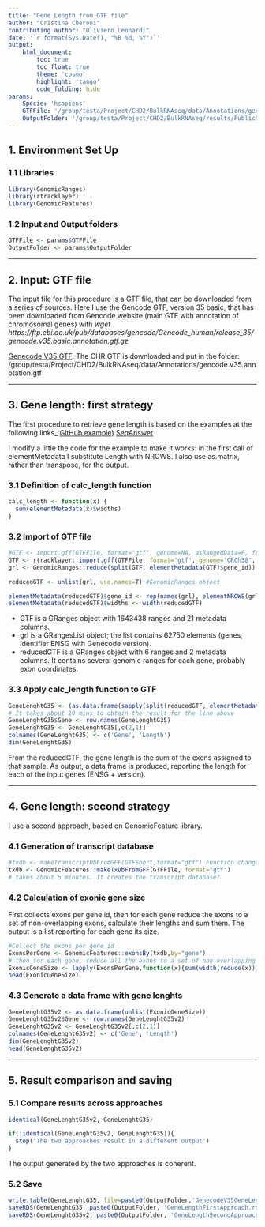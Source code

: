 ```yaml
---
title: "Gene Length from GTF file"
author: "Cristina Cheroni"
contributing author: "Oliviero Leonardi"
date: '`r format(Sys.Date(), "%B %d, %Y")`'
output:
    html_document:
        toc: true
        toc_float: true
        theme: 'cosmo'
        highlight: 'tango'
        code_folding: hide
params:
    Specie: 'hsapiens'
    GTFFile: '/group/testa/Project/CHD2/BulkRNAseq/data/Annotations/gencode.v35.annotation.gtf'
    OutputFolder: '/group/testa/Project/CHD2/BulkRNAseq/results/PublicRepo/0b.GeneLength/Output/'
---
```


## 1. Environment Set Up

### 1.1 Libraries

```r
library(GenomicRanges)
library(rtracklayer)
library(GenomicFeatures)
```


### 1.2 Input and Output folders 

```r
GTFFile <- params$GTFFile
OutputFolder <- params$OutputFolder
```

****

## 2. Input: GTF file

The input file for this procedure is a GTF file, that can be downloaded from a series of sources. Here I use the Gencode GTF, version 35 basic, that has been downloaded from Gencode website (main GTF with annotation of chromosomal genes) with *wget https://ftp.ebi.ac.uk/pub/databases/gencode/Gencode_human/release_35/gencode.v35.basic.annotation.gtf.gz*

[Genecode V35 GTF](https://www.gencodegenes.org/human/release_35.html). The CHR GTF is downloaded and put in the folder: 
/group/testa/Project/CHD2/BulkRNAseq/data/Annotations/gencode.v35.annotation.gtf


****

## 3. Gene length: first strategy

The first procedure to retrieve gene length is based on the examples at the following links_
[GitHub example)](https://github.com/dpryan79/Answers/blob/master/SEQanswers_42420/GTF2LengthGC.R)
[SeqAnswer](http://seqanswers.com/forums/archive/index.php/t-39797.html)

I modify a little the code for the example to make it works: in the first call of elementMetadata I substitute Length with NROWS. I also use as.matrix, rather than transpose, for the output. 

### 3.1 Definition of calc_length function

```r
calc_length <- function(x) {
  sum(elementMetadata(x)$widths)
}
```

### 3.2 Import of GTF file 

```r
#GTF <- import.gff(GTFFile, format="gtf", genome=NA, asRangedData=F, feature.type="exon")
GTF <- rtracklayer::import.gff(GTFFile, format='gtf', genome='GRCh38', feature.type='exon')
grl <- GenomicRanges::reduce(split(GTF, elementMetadata(GTF)$gene_id))

reducedGTF <- unlist(grl, use.names=T) #GenomicRanges object

elementMetadata(reducedGTF)$gene_id <- rep(names(grl), elementNROWS(grl))
elementMetadata(reducedGTF)$widths <- width(reducedGTF)
```

 * GTF is a GRanges object with 1643438 ranges and 21 metadata columns. 
 * grl is a GRangesList object; the list contains 62750 elements (genes, identifier ENSG with Genecode version). 
 * reducedGTF is a GRanges object with 6 ranges and 2 metadata columns. It contains several genomic ranges for each gene, probably exon coordinates. 


### 3.3 Apply calc_length function to GTF 

```r
GeneLenghtG35 <- (as.data.frame(sapply(split(reducedGTF, elementMetadata(reducedGTF)$gene_id), calc_length)))
# It takes about 10 mins to obtain the result for the line above
GeneLenghtG35$Gene <- row.names(GeneLenghtG35)
GeneLenghtG35 <- GeneLenghtG35[,c(2,1)]
colnames(GeneLenghtG35) <- c('Gene', 'Length')
dim(GeneLenghtG35)
```

From the reducedGTF, the gene length is the sum of the exons assigned to that sample. As output, a data frame is produced, reporting the length for each of the input genes (ENSG + version). 


****

## 4. Gene length: second strategy

I use a second approach, based on GenomicFeature library. 

### 4.1 Generation of transcript database

```r
#txdb <- makeTranscriptDbFromGFF(GTFShort,format="gtf") Function changes, substituted as below
txdb <- GenomicFeatures::makeTxDbFromGFF(GTFFile, format="gtf")
# takes about 5 minutes. It creates the transcript database? 
```

### 4.2 Calculation of exonic gene size

First collects exons per gene id, then for each gene reduce the exons to a set of non-overlapping exons, calculate their lengths and sum them. The output is a list reporting for each gene its size.

```r
#Collect the exons per gene id
ExonsPerGene <- GenomicFeatures::exonsBy(txdb,by="gene")
# then for each gene, reduce all the exons to a set of non overlapping exons, calculate their lengths (widths) and sum them.
ExonicGeneSize <- lapply(ExonsPerGene,function(x){sum(width(reduce(x)))}) # it takes several minutes
head(ExonicGeneSize)
```

### 4.3 Generate a data frame with gene lenghts

```r
GeneLenghtG35v2 <- as.data.frame(unlist(ExonicGeneSize))
GeneLenghtG35v2$Gene <- row.names(GeneLenghtG35v2)
GeneLenghtG35v2 <- GeneLenghtG35v2[,c(2,1)]
colnames(GeneLenghtG35v2) <- c('Gene', 'Length')
dim(GeneLenghtG35v2)
head(GeneLenghtG35v2)
```


****

## 5. Result comparison and saving

### 5.1 Compare results across approaches

```r
identical(GeneLenghtG35v2, GeneLenghtG35)

if(!identical(GeneLenghtG35v2, GeneLenghtG35)){
  stop('The two approaches result in a different output')
}
```

The output generated by the two approaches is coherent. 

### 5.2 Save

```r
write.table(GeneLenghtG35, file=paste0(OutputFolder,'GenecodeV35GeneLength.txt'), sep='\t', row.names=FALSE, quote=FALSE)
saveRDS(GeneLenghtG35, paste0(OutputFolder, 'GeneLengthFirstApproach.rds')) 
saveRDS(GeneLenghtG35v2, paste0(OutputFolder, 'GeneLengthSecondApproach.rds')) 
```

